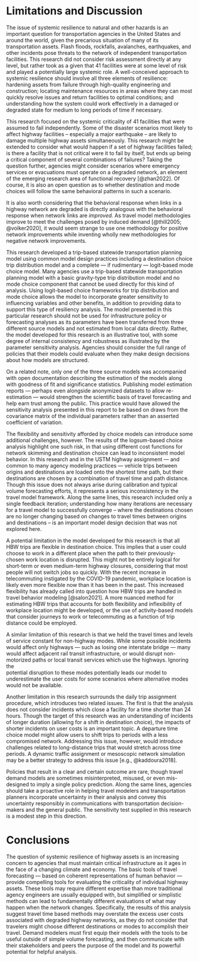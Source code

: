# Limitations and Discussion

The issue of systemic resilience to natural and other hazards is an important
question for transportation agencies in the United States and around the world,
given the precarious situation of many of its transportation assets. Flash
floods, rockfalls, avalanches, earthquakes, and other incidents pose threats to
the network of independent transportation facilities. This research did not
consider risk assessment directly at any level, but rather took as a given that
41 facilities were at some level of risk and played a potentially large systemic
role. A well-conceived approach to systemic resilience should involve all three
elements of resilience: hardening assets from failure through high-quality
engineering and construction; locating maintenance resources in areas where they
can most quickly resolve issues and return facilities to optimal conditions; and
understanding how the system could work effectively in a damaged or degraded
state for medium to long periods of time if necessary.

This research focused on the systemic criticality of 41 facilities that were
assumed to fail independently. Some of the disaster scenarios most likely to
affect highway facilities -- especially a major earthquake -- are likely to
damage multiple highway assets simultaneously. This research might be extended
to consider what would happen if a set of highway facilities failed; is there a
facility that is not critical were it to fail by itself, but ends up being a
critical component of several combinations of failures? Taking the question
further, agencies might consider scenarios where emergency services or
evacuations must operate on a degraded network, an element of the emerging
research area of functional recovery [@zhan2022]. Of course, it is also an open
question as to whether destination and mode choices will follow the same
behavioral patterns in such a scenario.

It is also worth considering that the behavioral response when links in a
highway network are degraded is directly analogous with the behavioral response
when network links are *improved.* As travel model methodologies improve to meet
the challenges posed by induced demand [@thill2005; @volker2020], it would seem
strange to use one methodology for positive network improvements while inventing
wholly new methodologies for negative network improvements.

This research developed a trip-based statewide transportation planning model
using common model design practices including a destination choice trip
distribution model and a complete –-- if rudimentary --– logit-based mode choice
model. Many agencies use a trip-based statewide transportation planning model
with a basic gravity-type trip distribution model and no mode choice component
that cannot be used directly for this kind of analysis. Using logit-based choice
frameworks for trip distribution and mode choice allows the model to incorporate
greater sensitivity to influencing variables and other benefits, in addition to
providing data to support this type of resiliency analysis. The model presented
in this particular research should not be used for infrastructure policy or
forecasting analyses as its parameters have been transferred from three
different source models and not estimated from local data directly. Rather, the
model developed for this research is an illustrative tool, with some degree of
internal consistency and robustness as illustrated by the parameter sensitivity
analysis. Agencies should consider the full range of policies that their models
could evaluate when they make design decisions about how models are structured.

On a related note, only one of the three source models was accompanied with open
documentation describing the estimation of the models along with
goodness of fit and significance statistics. Publishing model estimation reports
--- perhaps even alongside anonymized datasets to allow re-estimation --- would
strengthen the scientific basis of travel forecasting and help earn trust among
the public. This practice would have allowed the sensitivity analysis presented
in this report to be based on draws from the covariance matrix of the individual
parameters rather than an asserted coefficient of variation.

The flexibility and sensitivity afforded by choice models can introduce some
additional challenges, however. The results of the logsum-based choice analysis
highlight one such risk, in that using different cost functions for network
skimming and destination choice can lead to inconsistent model behavior. In this
research and in the USTM highway assignment — and common to many agency modeling
practices — vehicle trips between origins and destinations are loaded onto the
shortest time path, but their destinations are chosen by a combination of travel
time and path distance. Though this issue does not always arise during
calibration and typical volume forecasting efforts, it represents a serious
inconsistency in the travel model framework. Along the same lines, this research
included only a single feedback iteration; understanding how many iterations are
necessary for a travel model to successfully converge -- where the destinations
chosen are no longer changing based on changes to travel times between origins
and destinations -- is an important model design decision that was not explored
here.

A potential limitation in the model developed for this research is that all HBW
trips are flexible in destination choice. This implies that a user could choose
to work in a different place when the path to their previously-chosen work
location is disrupted. This might not be entirely logical for short-term or even
medium-term highway closures, considering that most people will not switch jobs
so quickly. With the recent increase in telecommuting instigated by the COVID-19
pandemic, workplace location is likely even more flexible now than it has been
in the past. This increased flexibility has already called into question how HBW
trips are handled in travel behavior modeling [@salon2021]. A more nuanced
method for estimating HBW trips that accounts for both flexibility and
inflexibility of workplace location might be developed, or the use of
activity-based models that consider journeys to work or telecommuting as a
function of trip distance could be employed.

A similar limitation of this research is that we held the travel times and
levels of service constant for non-highway modes. While some possible incidents
would affect only highways --- such as losing one interstate bridge --- many
would affect adjacent rail transit infrastructure, or would disrupt
non-motorized paths or local transit services which use the highways. Ignoring the  
potential disruption to these modes potentially leads our model to underestimate
the user costs for some scenarios where alternative modes would not be available.

Another limitation in this research surrounds the daily trip assignment
procedure, which introduces two related issues. The first is that the analysis
does not consider incidents which close a facility for a time shorter than 24
hours. Though the target of this research was an understanding of incidents of
longer duration (allowing for a shift in destination choice), the impacts of
shorter incidents on user costs is an important topic. A departure time choice
model might allow users to shift trips to periods with a less compromised
network. Addressing this issue, however, would introduce challenges related to
long-distance trips that would stretch across time periods. A dynamic traffic
assignment or mesoscopic network simulation may be a better strategy to address
this issue [e.g., @kaddoura2018].


Policies that result in a clear and certain outcome are rare, though travel
demand models are sometimes misinterpreted, misused, or even mis-designed to
imply a single policy prediction. Along the same lines, agencies should take a
proactive role in helping travel modelers and transportation planners
incorporate uncertainty in their analysis and convey this uncertainty
responsibly in communications with transportation decision-makers and the
general public. The sensitivity test supplied in this research is a modest step
in this direction.

# Conclusions

The question of systemic resilience of highway assets is an increasing concern
to agencies that must maintain critical infrastructure as it ages in the face of
a changing climate and economy. The basic tools of travel forecasting --- based
on coherent representations of human behavior --- provide compelling tools for
evaluating the criticality of individual highway assets. These tools may require
different expertise than more traditional agency engineers are usually equipped
with, but simplified or simplistic methods can lead to fundamentally different
evaluations of what may happen when the network changes. Specifically, the
results of this analysis suggest travel time based methods may overstate the
excess user costs associated with degraded highway networks, as they do not
consider that travelers might choose different destinations or modes to
accomplish their travel. Demand modelers must first equip their models with the
tools to be useful outside of simple volume forecasting, and then communicate
with their stakeholders and peers the purpose of the model and its powerful
potential for helpful analysis.
